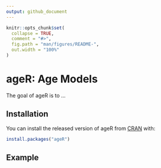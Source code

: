 ```yaml
---
output: github_document
---
```


<!-- README.md is generated from README.Rmd. Please edit that file -->

```r
knitr::opts_chunk$set(
  collapse = TRUE,
  comment = "#>",
  fig.path = "man/figures/README-",
  out.width = "100%"
)
```

# ageR: Age Models

<!-- badges: start -->
<!-- badges: end -->

The goal of ageR is to ...

## Installation

You can install the released version of ageR from [CRAN](https://CRAN.R-project.org) with:

``` r
install.packages("ageR")
```

## Example
